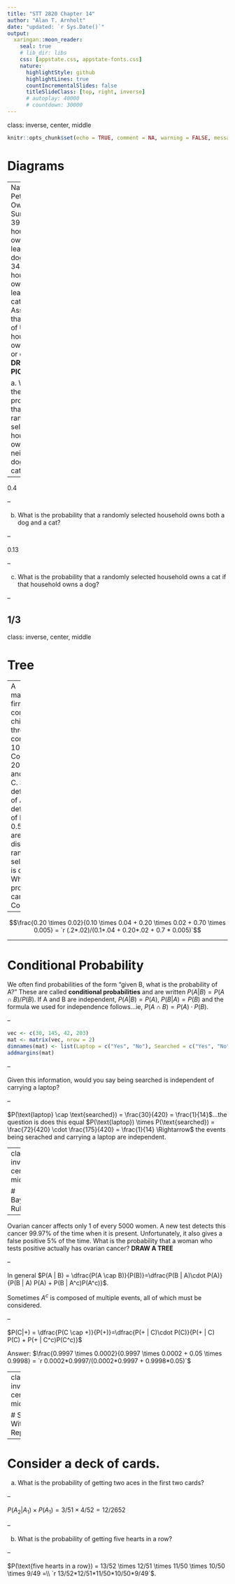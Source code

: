 ```yaml
---
title: "STT 2820 Chapter 14"
author: "Alan T. Arnholt"
date: "updated: `r Sys.Date()`"
output:
  xaringan::moon_reader:
    seal: true
    # lib_dir: libs
    css: [appstate.css, appstate-fonts.css]
    nature:
      highlightStyle: github
      highlightLines: true
      countIncrementalSlides: false
      titleSlideClass: [top, right, inverse]
      # autoplay: 40000
      # countdown: 30000
---
```

class: inverse, center, middle

```r
knitr::opts_chunk$set(echo = TRUE, comment = NA, warning = FALSE, message = FALSE)
```


# Diagrams

---
National Pet Owners Survey 39% of US households own at least one dog and 34%
of US households own at least one cat.  Assume that 60% of US households own a
dog or cat.  **DRAW A PICTURE**

a.  What is the probability that a randomly selected household owns neither a dog nor a cat?

--

0.4

--

b.  What is the probability that a randomly selected household owns both a dog and a cat?

--

0.13

--

c.  What is the probability that a randomly selected household owns a cat if that household owns a dog?

--

1/3
---
class: inverse, center, middle

# Tree

---
A manufacturing firm orders computer chips from three companies.  10% from
Company A, 20% from B and 70% from C.  Some are defective.  4% of A's are
defective; 2% of Bs are; and 0.5% of C's are.  A worker discovers a randomly
selected chip is defective.  What is the probability it came from Company B?

--

$$\frac{0.20 \times 0.02}{0.10 \times 0.04 +  0.20 \times 0.02 + 0.70 \times 0.005} = `r (.2*.02)/(0.1*.04 + 0.20*.02 + 0.7 * 0.005)`$$

---

# Conditional Probability

We often find probabilities of the form "given B, what is the probability of A?"  These are called **conditional probabilities** and are written $P(A | B) = P(A \cap B)/P(B)$.  If A and B are independent, $P(A | B)= P(A)$, $P(B | A)= P(B)$ and the formula we used for independence follows...ie, $P(A \cap B) = P(A)\cdot P(B)$.

--

```r
vec <- c(30, 145, 42, 203)
mat <- matrix(vec, nrow = 2)
dimnames(mat) <- list(Laptop = c("Yes", "No"), Searched = c("Yes", "No"))
addmargins(mat)
```

--

Given this information, would you say being searched is independent of carrying
a laptop?

--

$P(\text{laptop} \cap \text{searched}) = \frac{30}{420} = \frac{1}{14}$...the question is does this equal $P(\text{laptop}) \times P(\text{searched}) = \frac{72}{420} \cdot \frac{175}{420} = \frac{1}{14} \Rightarrow$ the events being serached and carrying a laptop are independent.


---
class: inverse, center, middle

# Bayes Rule

---

Ovarian cancer affects only 1 of every 5000 women.  A new test detects this
cancer 99.97% of the time when it is present.  Unfortunately, it also gives a
false positive 5% of the time.  What is the probability that a woman who tests
positive actually has ovarian cancer? **DRAW A TREE**

--

In general $P(A | B) = \dfrac{P(A \cap B)}{P(B)}=\dfrac{P(B | A)\cdot P(A)}{P(B | A) P(A) + P(B | A^c)P(A^c)}$.  

Sometimes $A^c$ is composed of multiple events, all of which must be considered.

--

$P(C|+) = \dfrac{P(C \cap +)}{P(+)}=\dfrac{P(+ | C)\cdot P(C)}{P(+ | C) P(C) + P(+ | C^c)P(C^c)}$

Answer: $\frac{0.9997 \times 0.0002}{0.9997 \times 0.0002 + 0.05 \times 0.9998} = `r 0.0002*0.9997/(0.0002*0.9997 + 0.9998*0.05)`$

---
class: inverse, center, middle

# Sampling Without Replacement

---

# Consider a deck of cards.

a.  What is the probability of getting two aces in the first two cards?

--

$P(A_2 | A_1)\times P(A_1) = 3/51 \times 4/52 = 12/2652$

--

b. What is the probability of getting five hearts in a row?

--

$P(\text{five hearts in a row}) = 13/52 \times 12/51 \times 11/50 \times 10/50 \times 9/49 =\\ `r 13/52*12/51*11/50*10/50*9/49`$.